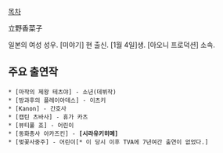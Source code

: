 [[목차]]

立野香菜子

일본의 여성 성우. [미야기] 현 출신.  [1월 4일]생. [아오니 프로덕션] 소속.

== 주요 출연작 ==
 * [마작의 제왕 테츠야] - 소년(데뷔작)
 * [방과후의 플레이아데스] - 이츠키
 * [Kanon] - 간호사
 * [캡틴 츠바사] - 휴가 카츠
 * [뷰티풀 죠] - 어린이
 * [동화총사 아카즈킨] - '''[시라유키히메]'''
 * [벚꽃사중주] - 어린이[* 이 당시 이후 TVA에 7년여간 출연이 없었다.]
